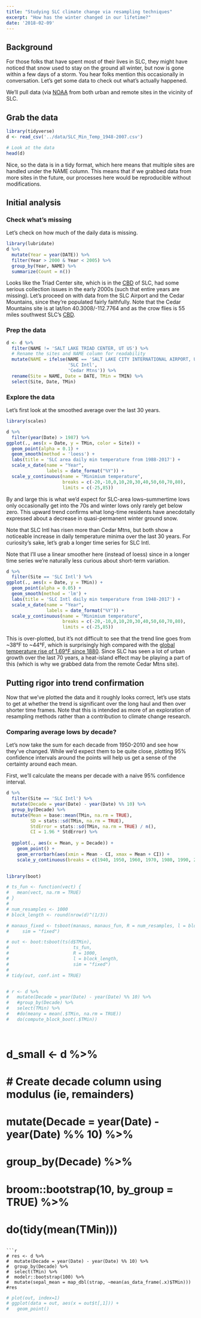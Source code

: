 ```yaml
---
title: "Studying SLC climate change via resampling techniques"
excerpt: "How has the winter changed in our lifetime?"
date: '2018-02-09'
---
```


## Background

For those folks that have spent most of their lives in SLC, they might have noticed that snow used to stay on the ground all winter, but now is gone within a few days of a storm. You hear folks mention this occasionally in conversation. Let's get some data to check out what's actually happened.

We'll pull data (via [NOAA](https://www.ncdc.noaa.gov/cdo-web/datatools/findstation) from both urban and remote sites in the vicinity of SLC.

## Grab the data

```r
library(tidyverse)
d <- read_csv('../data/SLC_Min_Temp_1948-2007.csv')

# Look at the data
head(d)
```

Nice, so the data is in a tidy format, which here means that multiple sites are handled under the NAME column. This means that if we grabbed data from more sites in the future, our processes here would be reproducible without modifications.

## Initial analysis

### Check what's missing

Let's check on how much of the daily data is missing.

```r
library(lubridate)
d %>%
  mutate(Year = year(DATE)) %>% 
  filter(Year > 2000 & Year < 2005) %>% 
  group_by(Year, NAME) %>% 
  summarize(Count = n())
```

Looks like the Triad Center site, which is in the [CBD](https://en.wikipedia.org/wiki/Central_business_district) of SLC, had some serious collection issues in the early 2000s (such that entire years are missing). Let's proceed on with data from the SLC Airport and the Cedar Mountains, since they're populated fairly faithfully. Note that the Cedar Mountains site is at lat/lon 40.3008/-112.7764 and as the crow flies is 55 miles southwest SLC's [CBD](https://en.wikipedia.org/wiki/Central_business_district).

### Prep the data

```r
d <- d %>%
  filter(NAME != 'SALT LAKE TRIAD CENTER, UT US') %>% 
  # Rename the sites and NAME column for readability
  mutate(NAME = ifelse(NAME == 'SALT LAKE CITY INTERNATIONAL AIRPORT, UT US',
                       'SLC Intl',
                       'Cedar Mtns')) %>% 
  rename(Site = NAME, Date = DATE, TMin = TMIN) %>% 
  select(Site, Date, TMin)
```


### Explore the data

Let's first look at the smoothed average over the last 30 years.

```r
library(scales)

d %>% 
  filter(year(Date) > 1987) %>% 
ggplot(., aes(x = Date, y = TMin, color = Site)) +
  geom_point(alpha = 0.1) +
  geom_smooth(method = 'loess') +
  labs(title = 'SLC area daily min temperature from 1988-2017') +
  scale_x_date(name = "Year",
               labels = date_format("%Y")) +
  scale_y_continuous(name = "Minimium temperature",
                     breaks = c(-20,-10,0,10,20,30,40,50,60,70,80),
                     limits = c(-25,85))
```

By and large this is what we'd expect for SLC-area lows--summertime lows only occasionally get into the 70s and winter lows only rarely get below zero. This upward trend confirms what long-time residents have anecdotally expressed about a decrease in quasi-permanent winter ground snow.

Note that SLC Intl has risen more than Cedar Mtns, but both show a noticeable increase in daily temperature minima over the last 30 years. For curiosity's sake, let's grab a longer time series for SLC Intl.

Note that I'll use a linear smoother here (instead of loess) since in a longer time series we're naturally less curious about short-term variation.

```r
d %>% 
  filter(Site == 'SLC Intl') %>%
ggplot(., aes(x = Date, y = TMin)) +
  geom_point(alpha = 0.05) +
  geom_smooth(method = 'lm') +
  labs(title = 'SLC Intl daily min temperature from 1948-2017') +
  scale_x_date(name = "Year",
               labels = date_format("%Y")) +
  scale_y_continuous(name = "Minimium temperature",
                     breaks = c(-20,-10,0,10,20,30,40,50,60,70,80),
                     limits = c(-25,85))

```

This is over-plotted, but it's not difficult to see that the trend line goes from ~38°F to ~44°F, which is surprisingly high compared with the [global temperature rise of 1.69°F since 1880](https://www.climate.gov/news-features/understanding-climate/climate-change-global-temperature). Since SLC has seen a lot of urban growth over the last 70 years, a heat-island effect may be playing a part of this (which is why we grabbed data from the remote Cedar Mtns site). 

## Putting rigor into trend confirmation

Now that we've plotted the data and it roughly looks correct, let's use stats to get at whether the trend is significant over the long haul and then over shorter time frames. Note that this is intended as more of an exploration of resampling methods rather than a contribution to climate change research.

### Comparing average lows by decade?

Let's now take the sum for each decade from 1950-2010 and see how they've changed. While we'd expect them to be quite close, plotting 95% confidence intervals around the points will help us get a sense of the certainty around each mean.

First, we'll calculate the means per decade with a naive 95% confidence interval.

```r
d %>% 
  filter(Site == 'SLC Intl') %>%
  mutate(Decade = year(Date) - year(Date) %% 10) %>% 
  group_by(Decade) %>% 
  mutate(Mean = base::mean(TMin, na.rm = TRUE),
         SD = stats::sd(TMin, na.rm = TRUE),
         StdError = stats::sd(TMin, na.rm = TRUE) / n(),
         CI = 1.96 * StdError) %>% 
  
  ggplot(., aes(x = Mean, y = Decade)) +
    geom_point() +
    geom_errorbarh(aes(xmin = Mean - CI, xmax = Mean + CI)) +
    scale_y_continuous(breaks = c(1940, 1950, 1960, 1970, 1980, 1990, 2000, 2010)) +
    
```














```r
library(boot)

# ts_fun <- function(vect) {
#   mean(vect, na.rm = TRUE)
# }
# 
# num_resamples <- 1000
# block_length <- round(nrow(d)^(1/3))

# manaus_fixed <- tsboot(manaus, manaus_fun, R = num_resamples, l = block_length, 
#     sim = "fixed")

# out <- boot:tsboot(ts(d$TMin),
#                        ts_fun,
#                        R = 1000,
#                        l = block_length,
#                        sim = "fixed")
# 
# tidy(out, conf.int = TRUE)


# r <- d %>%
#   mutate(Decade = year(Date) - year(Date) %% 10) %>% 
#   #group_by(Decade) %>% 
#   select(TMin) %>% 
#   #do(meany = mean(.$TMin, na.rm = TRUE)) 
#   do(compute_block_boot(.$TMin))

  
```


# d_small <- d %>%
#   # Create decade column using modulus (ie, remainders)
#   mutate(Decade = year(Date) - year(Date) %% 10) %>% 
#   group_by(Decade) %>%
#   broom::bootstrap(10, by_group = TRUE) %>% 
#   do(tidy(mean(TMin)))
```

```r
# res <- d %>%
#  mutate(Decade = year(Date) - year(Date) %% 10) %>%
#  group_by(Decade) %>%
#  select(TMin) %>%
#  modelr::bootstrap(100) %>%
#  mutate(sepal_mean = map_dbl(strap, ~mean(as_data_frame(.x)$TMin)))
#res
```


```r
# plot(out, index=1)
# ggplot(data = out, aes(x = out$t[,1])) +
#   geom_point()
```




